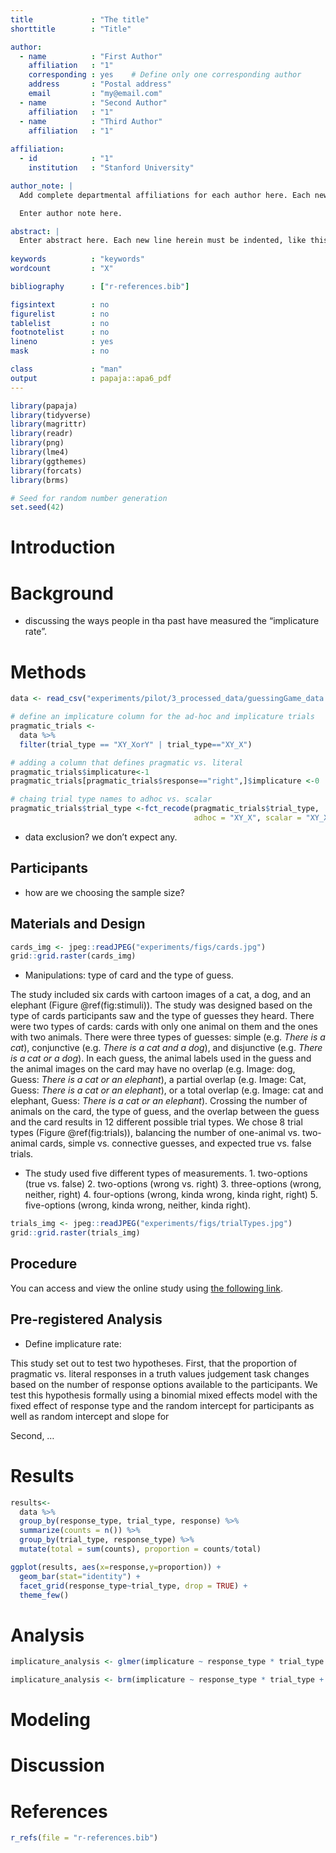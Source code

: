 ```yaml
---
title             : "The title"
shorttitle        : "Title"

author: 
  - name          : "First Author"
    affiliation   : "1"
    corresponding : yes    # Define only one corresponding author
    address       : "Postal address"
    email         : "my@email.com"
  - name          : "Second Author"
    affiliation   : "1"
  - name          : "Third Author"
    affiliation   : "1"
    
affiliation:
  - id            : "1"
    institution   : "Stanford University"

author_note: |
  Add complete departmental affiliations for each author here. Each new line herein must be indented, like this line.

  Enter author note here.

abstract: |
  Enter abstract here. Each new line herein must be indented, like this line.
  
keywords          : "keywords"
wordcount         : "X"

bibliography      : ["r-references.bib"]

figsintext        : no
figurelist        : no
tablelist         : no
footnotelist      : no
lineno            : yes
mask              : no

class             : "man"
output            : papaja::apa6_pdf
---
```


```r
library(papaja)
library(tidyverse)
library(magrittr)
library(readr)
library(png)
library(lme4)
library(ggthemes)
library(forcats)
library(brms)
```

```r
# Seed for random number generation
set.seed(42)
```

# Introduction



# Background

* discussing the ways people in tha past have measured the "implicature rate".

# Methods

```r
data <- read_csv("experiments/pilot/3_processed_data/guessingGame_data.csv")

# define an implicature column for the ad-hoc and implicature trials
pragmatic_trials <- 
  data %>%
  filter(trial_type == "XY_XorY" | trial_type=="XY_X")

# adding a column that defines pragmatic vs. literal
pragmatic_trials$implicature<-1
pragmatic_trials[pragmatic_trials$response=="right",]$implicature <-0

# chaing trial type names to adhoc vs. scalar
pragmatic_trials$trial_type <-fct_recode(pragmatic_trials$trial_type, 
                                         adhoc = "XY_X", scalar = "XY_XorY")
```

* data exclusion? we don't expect any.

## Participants

* how are we choosing the sample size?

## Materials and Design

```r
cards_img <- jpeg::readJPEG("experiments/figs/cards.jpg")
grid::grid.raster(cards_img)
```

* Manipulations: type of card and the type of guess.

The study included six cards with cartoon images of a cat, a dog, and an elephant (Figure \@ref(fig:stimuli)). The study was designed based on the type of cards participants saw and the type of guesses they heard. There were two types of cards: cards with only one animal on them and the ones with two animals. There were three types of guesses: simple (e.g. *There is a cat*), conjunctive (e.g. *There is a cat and a dog*), and disjunctive (e.g. *There is a cat or a dog*). In each guess, the animal labels used in the guess and the animal images on the card may have no overlap (e.g. Image: dog, Guess: *There is a cat or an elephant*), a partial overlap (e.g. Image: Cat, Guess: *There is a cat or an elephant*), or a total overlap (e.g. Image: cat and elephant, Guess: *There is a cat or an elephant*). Crossing the number of animals on the card, the type of guess, and the overlap between the guess and the card results in 12 different possible trial types. We chose 8 trial types (Figure \@ref(fig:trials)), balancing the number of one-animal vs. two-animal cards, simple vs. connective guesses, and expected true vs. false trials. 

* The study used five different types of measurements. 1. two-options (true vs. false) 2. two-options (wrong vs. right) 3. three-options (wrong, neither, right) 4. four-options (wrong, kinda wrong, kinda right, right) 5. five-options (wrong, kinda wrong, neither, kinda right).

```r
trials_img <- jpeg::readJPEG("experiments/figs/trialTypes.jpg")
grid::grid.raster(trials_img)
```

## Procedure

You can access and view the online study using [the following link]().

## Pre-registered Analysis

<!-- changes in the experiment
 - record the response type as response_type
 - record trial type, separate from the card itself and what was said: trial_type, card_type, guess_type, card, guess

-->

<!--We used `r cite_r("r-references.bib")` for all our analyses.-->

* Define implicature rate:

This study set out to test two hypotheses. First, that the proportion of pragmatic vs. literal responses in a truth values judgement task changes based on the number of response options available to the participants. We test this hypothesis formally using a binomial mixed effects model with the fixed effect of response type and the random intercept for participants as well as random intercept and slope for 

Second, ...



# Results

```r
results<-
  data %>%
  group_by(response_type, trial_type, response) %>%
  summarize(counts = n()) %>%
  group_by(trial_type, response_type) %>%
  mutate(total = sum(counts), proportion = counts/total)
```

```r
ggplot(results, aes(x=response,y=proportion)) +
  geom_bar(stat="identity") +
  facet_grid(response_type~trial_type, drop = TRUE) +
  theme_few()
```

# Analysis

```r

implicature_analysis <- glmer(implicature ~ response_type * trial_type + (1+response_type|trial_type) + (1|participant), family="binomial", data=pragmatic_trials)

implicature_analysis <- brm(implicature ~ response_type * trial_type + (1+response_type|trial_type) + (1|participant), family="binomial", data=pragmatic_trials)

```

# Modeling

# Discussion


\newpage

# References
```r
r_refs(file = "r-references.bib")
```

\setlength{\parindent}{-0.5in}
\setlength{\leftskip}{0.5in}
